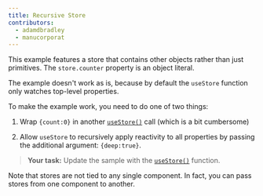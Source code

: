```yaml
---
title: Recursive Store
contributors:
  - adamdbradley
  - manucorporat
---
```


This example features a store that contains other objects rather than just primitives. The `store.counter` property is an object literal.

The example doesn't work as is, because by default the `useStore` function only watches top-level properties.

To make the example work, you need to do one of two things:

1. Wrap `{count:0}` in another [`useStore()`](</docs/(qwik)/components/state/index.mdx#usestore>) call (which is a bit cumbersome)

1. Allow `useStore` to recursively apply reactivity to all properties by passing the additional argument: `{deep:true}`.

> **Your task:** Update the sample with the [`useStore()`](</docs/(qwik)/components/state/index.mdx#usestore>) function.

Note that stores are not tied to any single component. In fact, you can pass stores from one component to another.
